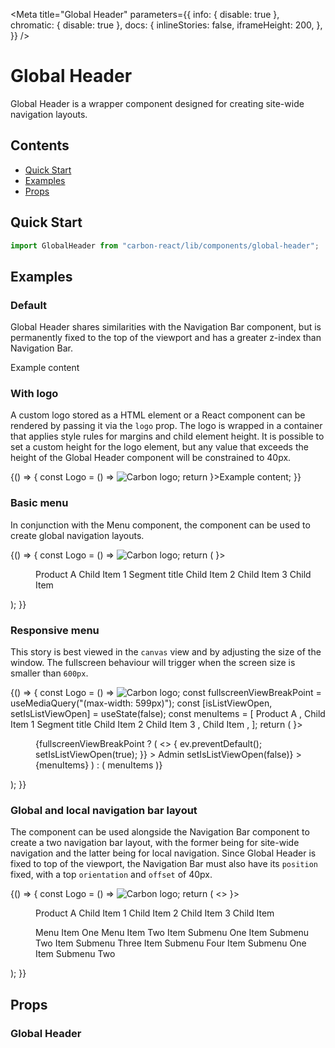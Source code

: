 
<Meta
  title="Global Header"
  parameters={{
    info: { disable: true },
    chromatic: { disable: true },
    docs: {
      inlineStories: false,
      iframeHeight: 200,
    },
  }}
/>

# Global Header

Global Header is a wrapper component designed for creating site-wide navigation layouts.

## Contents

- [Quick Start](#quick-start)
- [Examples](#examples)
- [Props](#props)

## Quick Start

```javascript
import GlobalHeader from "carbon-react/lib/components/global-header";
```

## Examples

### Default

Global Header shares similarities with the <LinkTo kind="Navigation Bar" story="default">Navigation Bar component</LinkTo>, but is permanently fixed to the top of the viewport and has a greater z-index than Navigation Bar.

<Canvas>
  <Story name="default">
    <GlobalHeader>Example content</GlobalHeader>
  </Story>
</Canvas>

### With logo

A custom logo stored as a HTML element or a React component can be rendered by passing it via the `logo` prop. The logo is wrapped in a container that applies style rules for margins and child element height. It is possible to set a custom height for the logo element, but any value that exceeds the height of the Global Header component will be constrained to 40px.

<Canvas>
  <Story name="with logo">
    {() => {
      const Logo = () => <img height={28} src={carbonLogo} alt="Carbon logo" />;
      return <GlobalHeader logo={<Logo />}>Example content</GlobalHeader>;
    }}
  </Story>
</Canvas>

### Basic menu

In conjunction with the <LinkTo kind="Menu" story="default">Menu component</LinkTo>, the component can be used to create global navigation layouts.

<Canvas>
  <Story name="basic menu">
    {() => {
      const Logo = () => <img height={28} src={carbonLogo} alt="Carbon logo" />;
      return (
        <GlobalHeader logo={<Logo />}>
          <Menu menuType="black" display="flex" flex="1">
            <MenuItem flex="1" submenu="Product Switcher">
              <MenuItem>Product A</MenuItem>
            </MenuItem>
            <MenuItem flex="0 0 auto" submenu="Parent Menu 1">
              <MenuItem href="#">Child Item 1</MenuItem>
              <MenuSegmentTitle>Segment title</MenuSegmentTitle>
              <MenuItem href="#">Child Item 2</MenuItem>
              <MenuItem href="#">Child Item 3</MenuItem>
            </MenuItem>
            <MenuItem flex="0 0 auto" submenu="Parent Menu 2">
              <MenuItem>Child Item</MenuItem>
            </MenuItem>
          </Menu>
        </GlobalHeader>
      );
    }}
  </Story>
</Canvas>

### Responsive menu

This story is best viewed in the `canvas` view and by adjusting the size of the window. The fullscreen behaviour will trigger when the screen size is smaller than `600px`.

<Canvas>
  <Story name="responsive menu">
    {() => {
      const Logo = () => <img height={28} src={carbonLogo} alt="Carbon logo" />;
      const fullscreenViewBreakPoint = useMediaQuery("(max-width: 599px)");
      const [isListViewOpen, setIsListViewOpen] = useState(false);
      const menuItems = [
        <MenuItem
          key="product-switcher"
          minWidth="160px"
          flex="1"
          submenu="Product Switcher"
        >
          <MenuItem>Product A</MenuItem>
        </MenuItem>,
        <MenuItem
          key="parent-menu-1"
          minWidth="145px"
          flex="0 0 auto"
          submenu="Parent Menu 1"
        >
          <MenuItem href="#">Child Item 1</MenuItem>
          <MenuSegmentTitle>Segment title</MenuSegmentTitle>
          <MenuItem href="#">Child Item 2</MenuItem>
          <MenuItem href="#">Child Item 3</MenuItem>
        </MenuItem>,
        <MenuItem
          key="parent-menu-2"
          minWidth="145px"
          flex="0 0 auto"
          submenu="Parent Menu 2"
        >
          <MenuItem>Child Item</MenuItem>
        </MenuItem>,
      ];
      return (
        <GlobalHeader logo={<Logo />}>
          <Menu menuType="black" display="flex" flex="1">
            {fullscreenViewBreakPoint ? (
              <>
                <MenuItem
                  onClick={(ev) => {
                    ev.preventDefault();
                    setIsListViewOpen(true);
                  }}
                >
                  Admin
                </MenuItem>
                <MenuFullscreen
                  menuType="black"
                  isOpen={isListViewOpen}
                  onClose={() => setIsListViewOpen(false)}
                >
                  {menuItems}
                </MenuFullscreen>
              </>
            ) : (
              menuItems
            )}
          </Menu>
        </GlobalHeader>
      );
    }}
  </Story>
</Canvas>

### Global and local navigation bar layout

The component can be used alongside the <LinkTo kind='Navigation Bar' story="default">Navigation Bar component</LinkTo> to create a two navigation bar layout, with the former being for site-wide navigation and the latter being for local navigation. Since Global Header is fixed to top of the viewport, the Navigation Bar must also have its `position` fixed, with a top `orientation` and `offset` of 40px.

<Canvas>
  <Story
    name="global and local navigation bar layout"
    parameters={{ docs: { inlineStories: false, iframeHeight: 250 } }}
  >
    {() => {
      const Logo = () => <img height={28} src={carbonLogo} alt="Carbon logo" />;
      return (
        <>
          <GlobalHeader logo={<Logo />}>
            <Menu menuType="black" display="flex" flex="1">
              <MenuItem flex="1" submenu="Product Switcher">
                <MenuItem href="#">Product A</MenuItem>
              </MenuItem>
              <MenuItem flex="0 0 auto" submenu="Parent Menu 1">
                <MenuItem href="#">Child Item 1</MenuItem>
                <MenuItem href="#">Child Item 2</MenuItem>
                <MenuItem href="#">Child Item 3</MenuItem>
              </MenuItem>
              <MenuItem flex="0 0 auto" submenu="Parent Menu 2">
                <MenuItem>Child Item</MenuItem>
              </MenuItem>
            </Menu>
          </GlobalHeader>
          <NavigationBar position="fixed" orientation="top" offset="40px">
            <Menu display="flex" flex="1">
              <MenuItem flex="1">Menu Item One</MenuItem>
              <MenuItem flex="0 0 auto" href="#">
                Menu Item Two
              </MenuItem>
              <MenuItem flex="0 0 auto" submenu="Menu Item Three">
                <MenuItem href="#">Item Submenu One</MenuItem>
                <MenuItem href="#">Item Submenu Two</MenuItem>
                <MenuDivider />
                <MenuItem icon="settings" href="#">
                  Item Submenu Three
                </MenuItem>
                <MenuItem href="#">Item Submenu Four</MenuItem>
              </MenuItem>
              <MenuItem flex="0 0 auto" submenu="Menu Item Four">
                <MenuItem href="#">Item Submenu One</MenuItem>
                <MenuItem href="#">Item Submenu Two</MenuItem>
              </MenuItem>
            </Menu>
          </NavigationBar>
        </>
      );
    }}
  </Story>
</Canvas>

## Props

### Global Header

<StyledSystemProps of={GlobalHeader} noHeader padding flexBox />
